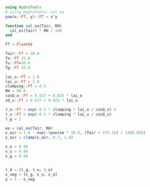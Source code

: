 ```julia
using HydroTools
# using HydroTools: cal_ea
pow(x::FT, y)::FT = x^y

function cal_ea(Tair, RH)
  cal_es(Tair) * RH / 100
end

FT = Float64

Tair::FT = 20.0
To::FT 25.0
Tu::FT=30.0
Tg::FT 35.0

lai_o::FT = 2.0
lai_u::FT = 1.0
clumping::FT = 0.5
RH = 80.0
cosQ_o::FT = 0.537 + 0.025 * lai_o
sQ_u::FT = 0.537 + 0.025 * lai_u

τ_o::FT = exp(-0.5 * clumping * lai_o / cosQ_o) # 
τ_u::FT = exp(-0.5 * clumping * lai_u / cosQ_u)
τ_g = 1

ea = cal_ea(Tair, RH)
ϵ_air = 1.0 - exp(-(pow(ea * 10.0, (Tair + 273.15) / 1200.0)))
ϵ_air = clamp(ϵ_air, 0.7, 1.0)

ϵ_o = 0.98
ϵ_u = 0.98
ϵ_g = 0.96


τ_d = [τ_g, τ_u, τ_o]
ϵ_veg = [ϵ_g, ϵ_u, ϵ_o]
ρ = 1 - ϵ_veg
```
